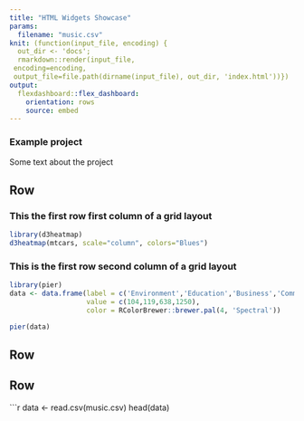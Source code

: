 ```yaml
---
title: "HTML Widgets Showcase"
params: 
  filename: "music.csv"
knit: (function(input_file, encoding) {
  out_dir <- 'docs';
  rmarkdown::render(input_file,
 encoding=encoding,
 output_file=file.path(dirname(input_file), out_dir, 'index.html'))})
output: 
  flexdashboard::flex_dashboard:
    orientation: rows
    source: embed
---
```


### Example project

Some text about the project

Row
-------------------------------------

### This the first row first column of a grid layout

```r
library(d3heatmap)
d3heatmap(mtcars, scale="column", colors="Blues")
```

### This is the first row second column of a grid layout
```r
library(pier)
data <- data.frame(label = c('Environment','Education','Business','Community'),
                   value = c(104,119,638,1250),
                   color = RColorBrewer::brewer.pal(4, 'Spectral'))

pier(data)
```

Row 
-------------------------------------

Row
-------------------------------------
```r
data <- read.csv(music.csv)
head(data)